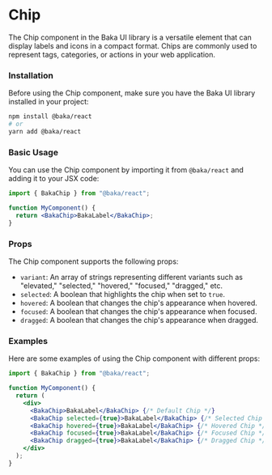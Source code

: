 # Chip

The Chip component in the Baka UI library is a versatile element that can display labels and icons in a compact format. Chips are commonly used to represent tags, categories, or actions in your web application.

### Installation

Before using the Chip component, make sure you have the Baka UI library installed in your project:

```bash
npm install @baka/react
# or
yarn add @baka/react
```

### Basic Usage

You can use the Chip component by importing it from `@baka/react` and adding it to your JSX code:

```jsx
import { BakaChip } from "@baka/react";

function MyComponent() {
  return <BakaChip>BakaLabel</BakaChip>;
}
```

### Props

The Chip component supports the following props:

- `variant`: An array of strings representing different variants such as "elevated," "selected," "hovered," "focused," "dragged," etc.
- `selected`: A boolean that highlights the chip when set to `true`.
- `hovered`: A boolean that changes the chip's appearance when hovered.
- `focused`: A boolean that changes the chip's appearance when focused.
- `dragged`: A boolean that changes the chip's appearance when dragged.

### Examples

Here are some examples of using the Chip component with different props:

```jsx
import { BakaChip } from "@baka/react";

function MyComponent() {
  return (
    <div>
      <BakaChip>BakaLabel</BakaChip> {/* Default Chip */}
      <BakaChip selected={true}>BakaLabel</BakaChip> {/* Selected Chip */}
      <BakaChip hovered={true}>BakaLabel</BakaChip> {/* Hovered Chip */}
      <BakaChip focused={true}>BakaLabel</BakaChip> {/* Focused Chip */}
      <BakaChip dragged={true}>BakaLabel</BakaChip> {/* Dragged Chip */}
    </div>
  );
}
```
